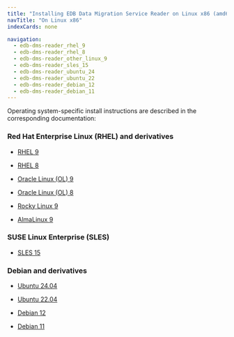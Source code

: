 ```yaml
---
title: "Installing EDB Data Migration Service Reader on Linux x86 (amd64)"
navTitle: "On Linux x86"
indexCards: none

navigation:
  - edb-dms-reader_rhel_9
  - edb-dms-reader_rhel_8
  - edb-dms-reader_other_linux_9
  - edb-dms-reader_sles_15
  - edb-dms-reader_ubuntu_24
  - edb-dms-reader_ubuntu_22
  - edb-dms-reader_debian_12
  - edb-dms-reader_debian_11
---
```


Operating system-specific install instructions are described in the corresponding documentation:

### Red Hat Enterprise Linux (RHEL) and derivatives

- [RHEL 9](edb-dms-reader_rhel_9)

- [RHEL 8](edb-dms-reader_rhel_8)

- [Oracle Linux (OL) 9](edb-dms-reader_rhel_9)

- [Oracle Linux (OL) 8](edb-dms-reader_rhel_8)

- [Rocky Linux 9](edb-dms-reader_other_linux_9)

- [AlmaLinux 9](edb-dms-reader_other_linux_9)

### SUSE Linux Enterprise (SLES)

- [SLES 15](edb-dms-reader_sles_15)

### Debian and derivatives

- [Ubuntu 24.04](edb-dms-reader_ubuntu_24)

- [Ubuntu 22.04](edb-dms-reader_ubuntu_22)

- [Debian 12](edb-dms-reader_debian_12)

- [Debian 11](edb-dms-reader_debian_11)
